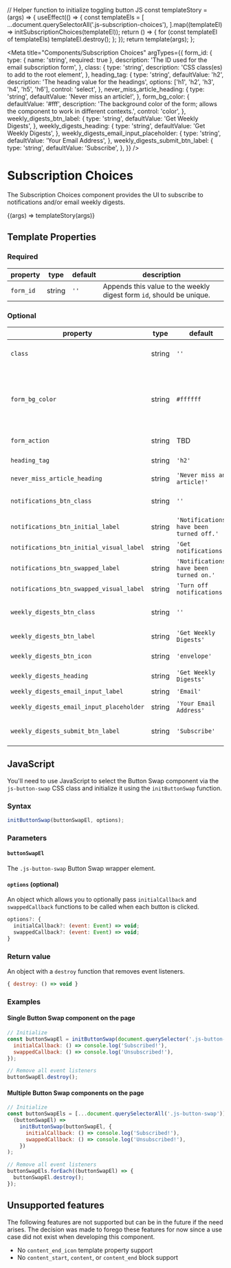 // Helper function to initialize toggling button JS
const templateStory = (args) => {
  useEffect(() => {
    const templateEls = [
      ...document.querySelectorAll('.js-subscription-choices'),
    ].map((templateEl) => initSubscriptionChoices(templateEl));
    return () => {
      for (const templateEl of templateEls) templateEl.destroy();
    };
  });
  return template(args);
};

<Meta
  title="Components/Subscription Choices"
  argTypes={{
    form_id: {
      type: { name: 'string', required: true },
      description: 'The ID used for the email subscription form',
    },
    class: {
      type: 'string',
      description: 'CSS class(es) to add to the root element',
    },
    heading_tag: {
      type: 'string',
      defaultValue: 'h2',
      description: 'The heading value for the headings',
      options: ['h1', 'h2', 'h3', 'h4', 'h5', 'h6'],
      control: 'select',
    },
    never_miss_article_heading: {
      type: 'string',
      defaultValue: 'Never miss an article!',
    },
    form_bg_color: {
      defaultValue: '#fff',
      description:
        'The background color of the form; allows the component to work in different contexts.',
      control: 'color',
    },
    weekly_digests_btn_label: {
      type: 'string',
      defaultValue: 'Get Weekly Digests',
    },
    weekly_digests_heading: {
      type: 'string',
      defaultValue: 'Get Weekly Digests',
    },
    weekly_digests_email_input_placeholder: {
      type: 'string',
      defaultValue: 'Your Email Address',
    },
    weekly_digests_submit_btn_label: {
      type: 'string',
      defaultValue: 'Subscribe',
    },
  }}
/>

# Subscription Choices

The Subscription Choices component provides the UI to subscribe to notifications and/or email weekly digests.

<Canvas>
  <Story
    inline={false}
    name="Basic usage"
    args={{
      form_id: 'example-demo',
    }}
  >
    {(args) => templateStory(args)}
  </Story>
</Canvas>

## Template Properties

### Required

| property  | type   | default | description                                                          |
| --------- | ------ | ------- | -------------------------------------------------------------------- |
| `form_id` | string | `''`    | Appends this value to the weekly digest form `id`, should be unique. |

### Optional

| property                                 | type   | default                                 | description                                                                                                                   |
| ---------------------------------------- | ------ | --------------------------------------- | ----------------------------------------------------------------------------------------------------------------------------- |
| `class`                                  | string | `''`                                    | Appends a CSS class(es) to the root element.                                                                                  |
| `form_bg_color`                          | string | `#ffffff`                               | Sets the background color of the subscription form. The `--form-bg-color` CSS custom property can alternatively be used also. |
| `form_action`                            | string | TBD                                     | The subscription form `action` value                                                                                          |
| `heading_tag`                            | string | `'h2'`                                  | The heading value (`h1`-`h6`)                                                                                                 |
| `never_miss_article_heading`             | string | `'Never miss an article!'`              | The default heading                                                                                                           |
| `notifications_btn_class`                | string | `''`                                    | Appends a CSS class(es) to the "Get notifications" button                                                                     |
| `notifications_btn_initial_label`        | string | `'Notifications have been turned off.'` | See [Button Swap `initial_label`](?path=/docs/components-button-swap--default-story#template-properties)                      |
| `notifications_btn_initial_visual_label` | string | `'Get notifications'`                   | See [Button Swap `initial_visual_label`](?path=/docs/components-button-swap--default-story#template-properties)               |
| `notifications_btn_swapped_label`        | string | `'Notifications have been turned on.'`  | See [Button Swap `swapped_label`](?path=/docs/components-button-swap--default-story#template-properties)                      |
| `notifications_btn_swapped_visual_label` | string | `'Turn off notifications'`              | See [Button Swap `swapped_visual_label`](?path=/docs/components-button-swap--default-story#template-properties)               |
| `weekly_digests_btn_class`               | string | `''`                                    | Appends a CSS class(es) to the "Get notifications" button                                                                     |
| `weekly_digests_btn_label`               | string | `'Get Weekly Digests'`                  | The "Weekly Digests" button label                                                                                             |
| `weekly_digests_btn_icon`                | string | `'envelope' `                           | The "Weekly Digests" button [icon](?path=/docs/design-icons--page)                                                            |
| `weekly_digests_heading`                 | string | `'Get Weekly Digests'`                  | The subscription form heading                                                                                                 |
| `weekly_digests_email_input_label`       | string | `'Email'`                               | The email input label                                                                                                         |
| `weekly_digests_email_input_placeholder` | string | `'Your Email Address'`                  | The email input placeholder text                                                                                              |
| `weekly_digests_submit_btn_label`        | string | `'Subscribe'`                           | The subscription form submit button label                                                                                     |

## JavaScript

You'll need to use JavaScript to select the Button Swap component via the `js-button-swap` CSS class and initialize it using the `initButtonSwap` function.

### Syntax

```js
initButtonSwap(buttonSwapEl, options);
```

### Parameters

#### `buttonSwapEl`

The `.js-button-swap` Button Swap wrapper element.

#### `options` (optional)

An object which allows you to optionally pass `initialCallback` and `swappedCallback` functions to be called when each button is clicked.

```js
options?: {
  initialCallback?: (event: Event) => void;
  swappedCallback?: (event: Event) => void;
}
```

### Return value

An object with a `destroy` function that removes event listeners.

```js
{ destroy: () => void }
```

### Examples

#### Single Button Swap component on the page

```js
// Initialize
const buttonSwapEl = initButtonSwap(document.querySelector('.js-button-swap'), {
  initialCallback: () => console.log('Subscribed!'),
  swappedCallback: () => console.log('Unsubscribed!'),
});

// Remove all event listeners
buttonSwapEl.destroy();
```

#### Multiple Button Swap components on the page

```js
// Initialize
const buttonSwapEls = [...document.querySelectorAll('.js-button-swap')].map(
  (buttonSwapEl) =>
    initButtonSwap(buttonSwapEl, {
      initialCallback: () => console.log('Subscribed!'),
      swappedCallback: () => console.log('Unsubscribed!'),
    })
);

// Remove all event listeners
buttonSwapEls.forEach((buttonSwapEl) => {
  buttonSwapEl.destroy();
});
```

## Unsupported features

The following features are not supported but can be in the future if the need arises. The decision was made to forego these features for now since a use case did not exist when developing this component.

- No `content_end_icon` template property support
- No `content_start`, `content`, or `content_end` block support
